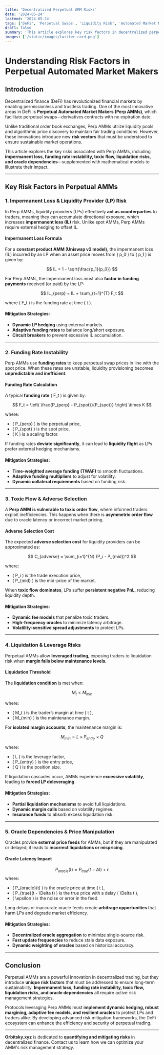 ```yaml
---
title: 'Decentralized Perpetual AMM Risks'
date: '2024-05-24'
lastmod: '2024-05-24'
tags: ['DeFi', 'Perpetual Swaps', 'Liquidity Risk', 'Automated Market Makers', 'Risk Management']
draft: false
summary: 'This article explores key risk factors in decentralized perpetual automated market makers (Perp AMMs), including impermanent loss, funding rate instability, toxic flow, liquidation risks, and oracle dependencies, supplemented with mathematical models and mitigation strategies.'
images: ['/static/images/twitter-card.png']
---
```


# **Understanding Risk Factors in Perpetual Automated Market Makers**

## **Introduction**
Decentralized finance (DeFi) has revolutionized financial markets by enabling permissionless and trustless trading. One of the most innovative areas in DeFi is **Perpetual Automated Market Makers (Perp AMMs)**, which facilitate perpetual swaps—derivatives contracts with no expiration date.

Unlike traditional order book exchanges, Perp AMMs utilize liquidity pools and algorithmic price discovery to maintain fair trading conditions. However, these innovations introduce new **risk vectors** that must be understood to ensure sustainable market operations.

This article explores the key risks associated with Perp AMMs, including **impermanent loss, funding rate instability, toxic flow, liquidation risks, and oracle dependencies**—supplemented with mathematical models to illustrate their impact.

---

## **Key Risk Factors in Perpetual AMMs**

### **1. Impermanent Loss & Liquidity Provider (LP) Risk**
In Perp AMMs, liquidity providers (LPs) effectively **act as counterparties** to traders, meaning they can accumulate directional exposure, which increases **impermanent loss (IL)** risk. Unlike spot AMMs, Perp AMMs require external hedging to offset IL.

#### **Impermanent Loss Formula**
For a **constant product AMM (Uniswap v2 model)**, the impermanent loss \(IL\) incurred by an LP when an asset price moves from \( p_0 \) to \( p_1 \) is given by:

$$
IL = 1 - \sqrt{\frac{p_1}{p_0}}
$$

For Perp AMMs, the impermanent loss must also **factor in funding payments** received (or paid) by the LP:

$$
IL_{perp} = IL + \sum_{t=1}^{T} F_t
$$

where \( F_t \) is the funding rate at time \( t \).

#### **Mitigation Strategies:**
- **Dynamic LP hedging** using external markets.
- **Adaptive funding rates** to balance long/short exposure.
- **Circuit breakers** to prevent excessive IL accumulation.

---

### **2. Funding Rate Instability**
Perp AMMs use **funding rates** to keep perpetual swap prices in line with the spot price. When these rates are unstable, liquidity provisioning becomes **unpredictable and inefficient**.

#### **Funding Rate Calculation**
A typical **funding rate** \( F_t \) is given by:

$$
F_t = \left( \frac{P_{perp} - P_{spot}}{P_{spot}} \right) \times K
$$

where:
- \( P_{perp} \) is the perpetual price,
- \( P_{spot} \) is the spot price,
- \( K \) is a scaling factor.

If funding rates **deviate significantly**, it can lead to **liquidity flight** as LPs prefer external hedging mechanisms.

#### **Mitigation Strategies:**
- **Time-weighted average funding (TWAF)** to smooth fluctuations.
- **Adaptive funding multipliers** to adjust for volatility.
- **Dynamic collateral requirements** based on funding risk.

---

### **3. Toxic Flow & Adverse Selection**
A **Perp AMM is vulnerable to toxic order flow**, where informed traders exploit inefficiencies. This happens when there is **asymmetric order flow** due to oracle latency or incorrect market pricing.

#### **Adverse Selection Cost**
The expected **adverse selection cost** for liquidity providers can be approximated as:

$$
C_{adverse} = \sum_{i=1}^{N} (P_i - P_{mid})^2
$$

where:
- \( P_i \) is the trade execution price,
- \( P_{mid} \) is the mid-price of the market.

When **toxic flow dominates**, LPs suffer **persistent negative PnL**, reducing liquidity depth.

#### **Mitigation Strategies:**
- **Dynamic fee models** that penalize toxic traders.
- **High-frequency oracles** to minimize latency arbitrage.
- **Volatility-sensitive spread adjustments** to protect LPs.

---

### **4. Liquidation & Leverage Risks**
Perpetual AMMs allow **leveraged trading**, exposing traders to liquidation risk when **margin falls below maintenance levels**.

#### **Liquidation Threshold**
The **liquidation condition** is met when:

$$
M_t < M_{min}
$$

where:
- \( M_t \) is the trader’s margin at time \( t \),
- \( M_{min} \) is the maintenance margin.

For **isolated margin accounts**, the maintenance margin is:

$$
M_{min} = L \times P_{entry} \times Q
$$

where:
- \( L \) is the leverage factor,
- \( P_{entry} \) is the entry price,
- \( Q \) is the position size.

If liquidation cascades occur, AMMs experience **excessive volatility**, leading to **forced LP deleveraging**.

#### **Mitigation Strategies:**
- **Partial liquidation mechanisms** to avoid full liquidations.
- **Dynamic margin calls** based on volatility regimes.
- **Insurance funds** to absorb excess liquidation risk.

---

### **5. Oracle Dependencies & Price Manipulation**
Oracles provide **external price feeds** for AMMs, but if they are manipulated or delayed, it leads to **incorrect liquidations or mispricing**.

#### **Oracle Latency Impact**
$$
P_{oracle}(t) = P_{true}(t - \Delta t) + \epsilon
$$
where:
- \( P_{oracle}(t) \) is the oracle price at time \( t \),
- \( P_{true}(t - \Delta t) \) is the true price with a delay \( \Delta t \),
- \( \epsilon \) is the noise or error in the feed.

Long delays or inaccurate oracle feeds create **arbitrage opportunities** that harm LPs and degrade market efficiency.

#### **Mitigation Strategies:**
- **Decentralized oracle aggregation** to minimize single-source risk.
- **Fast update frequencies** to reduce stale data exposure.
- **Dynamic weighting of oracles** based on historical accuracy.

---

## **Conclusion**
Perpetual AMMs are a powerful innovation in decentralized trading, but they introduce **unique risk factors** that must be addressed to ensure long-term sustainability. **Impermanent loss, funding rate instability, toxic flow, liquidation risks, and oracle dependencies** all require active risk management strategies.

Protocols leveraging Perp AMMs must **implement dynamic hedging, robust margining, adaptive fee models, and resilient oracles** to protect LPs and traders alike. By developing advanced risk mitigation frameworks, the DeFi ecosystem can enhance the efficiency and security of perpetual trading.

---

**Orbitsky.xyz** is dedicated to **quantifying and mitigating risks** in decentralized finance. Contact us to learn how we can optimize your AMM's risk management strategy.
